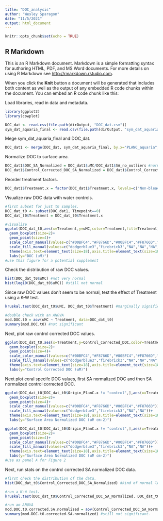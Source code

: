 ```yaml
---
title: "DOC_analysis"
author: "Wesley Sparagon"
date: "11/5/2021"
output: html_document
---
```


```r
knitr::opts_chunk$set(echo = TRUE)
```

## R Markdown

This is an R Markdown document. Markdown is a simple formatting syntax for authoring HTML, PDF, and MS Word documents. For more details on using R Markdown see <http://rmarkdown.rstudio.com>.

When you click the **Knit** button a document will be generated that includes both content as well as the output of any embedded R code chunks within the document. You can embed an R code chunk like this:

Load libraries, read in data and metadata.

```r
library(ggplot2)
library(cowplot)

DOC_dat <- read.csv(file.path(dirOutput, "DOC_dat.csv"))
sym_dat_aquaria_final <- read.csv(file.path(dirOutput, "sym_dat_aquaria_final.csv"))
```

Mege sym_dat_aquaria_final and DOC_dat.

```r
DOC_dat1 <- merge(DOC_dat, sym_dat_aquaria_final, by.x="PLANC_aquaria", by.y="Group.1", all.x=T, all.y=F)
```

Normalize DOC to surface area.

```r
DOC_dat1$DOC_SA_Normalized = DOC_dat1$uMC/DOC_dat1$SA_no_outliers #normalize raw DOC
DOC_dat1$Control_Corrected_DOC_SA_Normalized = DOC_dat1$Control_Corrected_DOC/DOC_dat1$SA_no_outliers #normalize control corrected DOC
```

Reorder treatment factors.

```r
DOC_dat1$Treatment.x = factor(DOC_dat1$Treatment.x, levels=c("Non-bleached + Ambient", "Non-bleached + Heated", "Bleached + Ambient", "Bleached + Heated", "Ambient Water Control", "Heated Water Control"))
```


Visualize raw DOC data with water controls.

```r
#first subset for just t0 samples.
DOC_dat_t0 <- subset(DOC_dat1, Timepoint==0)
DOC_dat_t0$Treatment = DOC_dat_t0$Treatment.x

#visualize
ggplot(DOC_dat_t0,aes(x=Treatment,y=uMC,color=Treatment,fill=Treatment))+
  geom_boxplot(size=2)+
  geom_point(size=4)+
  scale_color_manual(values=c("#00BFC4","#F8766D","#00BFC4","#F8766D","black","gray"))+
  scale_fill_manual(values=c("dodgerblue3","firebrick3","NA","NA","NA","NA"))+
  theme(axis.text=element_text(size=18),axis.title=element_text(size=18))+
  labs(y="DOC (uM)")
#use this figure for a potential supplement
```

Check the distribution of raw DOC values.

```r
hist(DOC_dat_t0$uMC) #not very normal
hist(log10(DOC_dat_t0$uMC)) #still not normal
```

Since raw DOC values don't seem to be normal, test the effect of Treatment using a K-W test.

```r
kruskal.test(DOC_dat_t0$uMC, DOC_dat_t0$Treatment) #marginally significant

#double check with an ANOVA
mod.DOC.t0 = aov(uMC ~ Treatment, data=DOC_dat_t0)
summary(mod.DOC.t0) #not significant
```

Next, plot raw control corrected DOC values.

```r
ggplot(DOC_dat_t0,aes(x=Treatment,y=Control_Corrected_DOC,color=Treatment,fill=Treatment))+
  geom_boxplot(size=2)+
  geom_point(size=4)+
  scale_color_manual(values=c("#00BFC4","#F8766D","#00BFC4","#F8766D","black","gray"))+
  scale_fill_manual(values=c("dodgerblue3","firebrick3","NA","NA","NA","NA"))+
  theme(axis.text=element_text(size=18),axis.title=element_text(size=18))+
  labs(y="Control Corrected DOC (uM)")
```

Next plot coral specifc DOC values, first SA normalized DOC and then SA normalized control corrected DOC.

```r
ggplot(DOC_dat_t0[DOC_dat_t0$Origin_PlanC.x != "control",],aes(x=Treatment,y=DOC_SA_Normalized,color=Treatment,fill=Treatment))+
  geom_boxplot(size=2)+
  geom_point(size=4)+
  scale_color_manual(values=c("#00BFC4","#F8766D","#00BFC4","#F8766D"))+
  scale_fill_manual(values=c("dodgerblue3","firebrick3","NA","NA"))+
  theme(axis.text=element_text(size=18),axis.title=element_text(size=18))+
  labs(y="Surface Area Normalized DOC (uM cm-2)")

ggplot(DOC_dat_t0[DOC_dat_t0$Origin_PlanC.x != "control",],aes(x=Treatment,y=Control_Corrected_DOC_SA_Normalized,color=Treatment,fill=Treatment))+
  geom_boxplot(size=2)+
  geom_point(size=4)+
  scale_color_manual(values=c("#00BFC4","#F8766D","#00BFC4","#F8766D"))+
  scale_fill_manual(values=c("dodgerblue3","firebrick3","NA","NA"))+
  theme(axis.text=element_text(size=18),axis.title=element_text(size=18))+
  labs(y="Surface Area Normalized DOC (uM cm-2)")
#Use as panel A for Figure 2

```

Next, run stats on the control corrected SA normalized DOC data.

```r
#first check the distribution of the data.
hist(DOC_dat_t0$Control_Corrected_DOC_SA_Normalized) #kind of normal looking

#run a K-W test.
kruskal.test(DOC_dat_t0$Control_Corrected_DOC_SA_Normalized, DOC_dat_t0$Treatment) #not significant.

#run an ANOVA
mod.DOC.t0.corrected.SA.normalized = aov(Control_Corrected_DOC_SA_Normalized ~ Treatment, data=DOC_dat_t0)
summary(mod.DOC.t0.corrected.SA.normalized) #still not significant.

```

